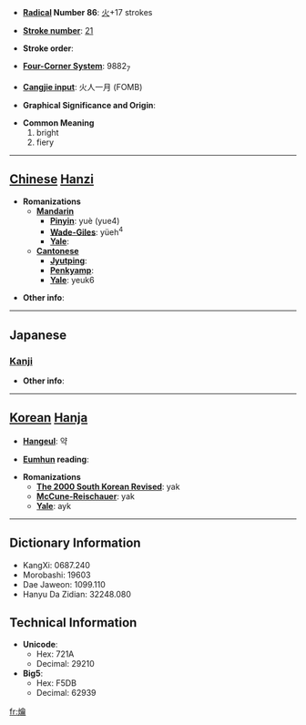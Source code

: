 * '''[[Wiktionary:Chinese radical index| Radical]] Number 86''': [[Wiktionary:Chinese radical index 火|火]]+17 strokes

* '''[[Wiktionary:Chinese total strokes index|Stroke number]]''': [[Wiktionary:Chinese total strokes index 21|21]]

* '''Stroke order''': 

* '''[[Wiktionary:Chinese four corner index|Four-Corner System]]''': 9882<sub>7</sub>

* '''[[Wiktionary:Chinese Cangjie index|Cangjie input]]''': 火人一月 (FOMB)

* '''Graphical Significance and Origin''': 

* '''Common Meaning'''
*#bright
*# fiery


----

== [[Chinese]] [[Hanzi]] ==

* '''Romanizations'''
** '''[[Mandarin]]'''
*** '''[[Pinyin]]''': yuè (yue4)
*** '''[[Wade-Giles]]''': yüeh<sup>4</sup>
*** '''[[Yale]]''': 
** '''[[Cantonese]]'''
*** '''[[Jyutping]]''':
*** '''[[Penkyamp]]''': 
*** '''[[Yale]]''': yeuk6

* '''Other info''': 

----

==Japanese==
===[[Kanji]]===
{{kanji|on readings=[[やく]] (yaku), [[しゃく]] (shaku)|kun readings=}}

* '''Other info''':  

----

== [[Korean]] [[Hanja]] ==

* '''[[Hangeul]]''': 약

* '''[[Eumhun]] reading''': 

* '''Romanizations'''
** '''[[The 2000 South Korean Revised Romanization|The 2000 South Korean Revised]]''': yak
** '''[[McCune-Reischauer]]''': yak
** '''[[Yale]]''': ayk

----

== Dictionary Information ==

* KangXi: 0687.240
* Morobashi: 19603
* Dae Jaweon: 1099.110
* Hanyu Da Zidian: 32248.080

== Technical Information ==

* '''Unicode''':
** Hex: 721A
** Decimal: 29210
* '''Big5''':
** Hex: F5DB
** Decimal: 62939

[[fr:爚]]